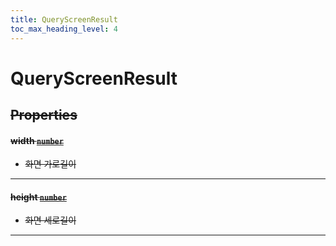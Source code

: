 ```yaml
---
title: QueryScreenResult
toc_max_heading_level: 4
---
```


# QueryScreenResult <s generated />

## Properties <s generated />

#### width [`number`]( https://developer.mozilla.org/en-US/docs/Web/JavaScript/Reference/Global_Objects/Number) <s generated />

- 화면 가로길이

<hr class="solid" />  <s generated />

#### height [`number`]( https://developer.mozilla.org/en-US/docs/Web/JavaScript/Reference/Global_Objects/Number) <s generated />

- 화면 세로길이

<hr class="solid" />  <s generated />

